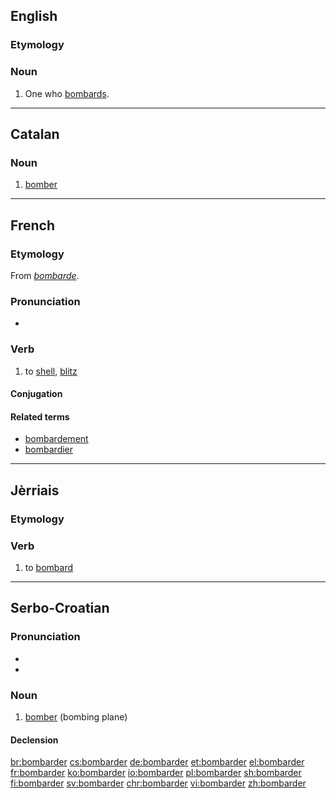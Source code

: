 ==English==

===Etymology===
{{suffix|bombard|er}}

===Noun===
{{en-noun}}

# One who [[bombard]]s.

----

==Catalan==

===Noun===
{{ca-noun|m}}

# [[bomber]]

----

==French==

===Etymology===
From ''[[bombarde]]''.

===Pronunciation===
* {{audio|Fr-bombarder.ogg|Audio|lang=fr}}

===Verb===
{{fr-verb}}

# to [[shell]], [[blitz]]

====Conjugation====
{{fr-conj-er|bombard|avoir}}

====Related terms====
* [[bombardement]]
* [[bombardier]]

----

==Jèrriais==

===Etymology===
{{rfe|lang=roa-jer}}

===Verb===
{{roa-jer-verb}}

# to [[bombard]]

----

==Serbo-Croatian==

===Pronunciation===
* {{IPA|/bombǎrdeːr/|lang=sh}}
* {{hyphenation|bom|bar|der|lang=sh}}

===Noun===
{{sh-noun|g=m|head=bombàrdēr|r|бомбардер|бомба̀рде̄р}}

# [[bomber]] (bombing plane)

====Declension====
{{sh-decl-noun
|bombàrdēr|bombarderi
|bombardéra|bombardera
|bombarderu|bombarderima
|bombarder|bombardere
|bombarderu|bombarderi
|bombarderu|bombarderima
|bombarderom|bombarderima
}}

[[br:bombarder]]
[[cs:bombarder]]
[[de:bombarder]]
[[et:bombarder]]
[[el:bombarder]]
[[fr:bombarder]]
[[ko:bombarder]]
[[io:bombarder]]
[[pl:bombarder]]
[[sh:bombarder]]
[[fi:bombarder]]
[[sv:bombarder]]
[[chr:bombarder]]
[[vi:bombarder]]
[[zh:bombarder]]